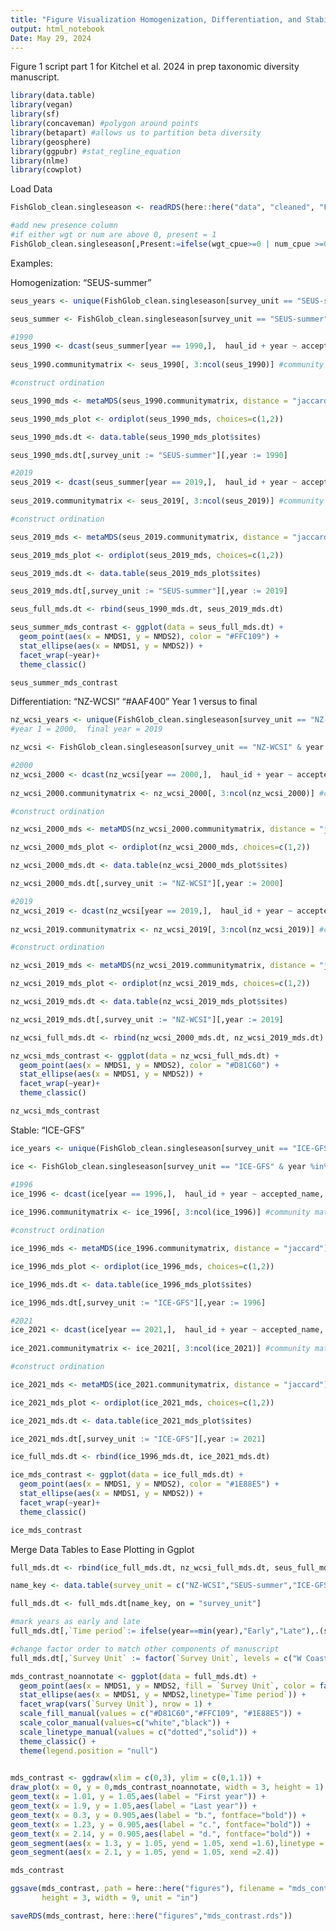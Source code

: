 ```yaml
---
title: "Figure Visualization Homogenization, Differentiation, and Stability"
output: html_notebook
Date: May 29, 2024
---
```


Figure 1 script part 1 for Kitchel et al. 2024 in prep taxonomic diversity manuscript.

```r
library(data.table)
library(vegan)
library(sf)
library(concaveman) #polygon around points
library(betapart) #allows us to partition beta diversity
library(geosphere)
library(ggpubr) #stat_regline_equation
library(nlme)
library(cowplot)

```

Load Data
```r
FishGlob_clean.singleseason <- readRDS(here::here("data", "cleaned", "FishGlob_clean.singleseason.rds"))

#add new presence column
#if either wgt or num are above 0, present = 1
FishGlob_clean.singleseason[,Present:=ifelse(wgt_cpue>=0 | num_cpue >=0,1,0)]

```

Examples:

Homogenization: "SEUS-summer"
```r
seus_years <- unique(FishGlob_clean.singleseason[survey_unit == "SEUS-summer",year])

seus_summer <- FishGlob_clean.singleseason[survey_unit == "SEUS-summer" & year %in% c(1990,2019),]

#1990
seus_1990 <- dcast(seus_summer[year == 1990,],  haul_id + year ~ accepted_name,  value.var = "Present",  fun.aggregate = sum) #longitude to wide data for community matrix,  column names are cell then species
              
seus_1990.communitymatrix <- seus_1990[, 3:ncol(seus_1990)] #community matrix

#construct ordination

seus_1990_mds <- metaMDS(seus_1990.communitymatrix, distance = "jaccard")

seus_1990_mds_plot <- ordiplot(seus_1990_mds, choices=c(1,2))

seus_1990_mds.dt <- data.table(seus_1990_mds_plot$sites)

seus_1990_mds.dt[,survey_unit := "SEUS-summer"][,year := 1990]

#2019
seus_2019 <- dcast(seus_summer[year == 2019,],  haul_id + year ~ accepted_name,  value.var = "Present",  fun.aggregate = sum) #longitude to wide data for community matrix,  column names are cell then species
              
seus_2019.communitymatrix <- seus_2019[, 3:ncol(seus_2019)] #community matrix

#construct ordination

seus_2019_mds <- metaMDS(seus_2019.communitymatrix, distance = "jaccard")

seus_2019_mds_plot <- ordiplot(seus_2019_mds, choices=c(1,2))

seus_2019_mds.dt <- data.table(seus_2019_mds_plot$sites)

seus_2019_mds.dt[,survey_unit := "SEUS-summer"][,year := 2019]

seus_full_mds.dt <- rbind(seus_1990_mds.dt, seus_2019_mds.dt)

seus_summer_mds_contrast <- ggplot(data = seus_full_mds.dt) +
  geom_point(aes(x = NMDS1, y = NMDS2), color = "#FFC109") +
  stat_ellipse(aes(x = NMDS1, y = NMDS2)) +
  facet_wrap(~year)+
  theme_classic()

seus_summer_mds_contrast
```

Differentiation: "NZ-WCSI" "#AAF400"
Year 1 versus to final 
```r
nz_wcsi_years <- unique(FishGlob_clean.singleseason[survey_unit == "NZ-WCSI",year])
#year 1 = 2000,  final year = 2019

nz_wcsi <- FishGlob_clean.singleseason[survey_unit == "NZ-WCSI" & year %in% c(2000,2019),]

#2000
nz_wcsi_2000 <- dcast(nz_wcsi[year == 2000,],  haul_id + year ~ accepted_name,  value.var = "Present",  fun.aggregate = sum) #longitude to wide data for community matrix,  column names are cell then species
              
nz_wcsi_2000.communitymatrix <- nz_wcsi_2000[, 3:ncol(nz_wcsi_2000)] #community matrix

#construct ordination

nz_wcsi_2000_mds <- metaMDS(nz_wcsi_2000.communitymatrix, distance = "jaccard")

nz_wcsi_2000_mds_plot <- ordiplot(nz_wcsi_2000_mds, choices=c(1,2))

nz_wcsi_2000_mds.dt <- data.table(nz_wcsi_2000_mds_plot$sites)

nz_wcsi_2000_mds.dt[,survey_unit := "NZ-WCSI"][,year := 2000]

#2019
nz_wcsi_2019 <- dcast(nz_wcsi[year == 2019,],  haul_id + year ~ accepted_name,  value.var = "Present",  fun.aggregate = sum) #longitude to wide data for community matrix,  column names are cell then species
              
nz_wcsi_2019.communitymatrix <- nz_wcsi_2019[, 3:ncol(nz_wcsi_2019)] #community matrix

#construct ordination

nz_wcsi_2019_mds <- metaMDS(nz_wcsi_2019.communitymatrix, distance = "jaccard")

nz_wcsi_2019_mds_plot <- ordiplot(nz_wcsi_2019_mds, choices=c(1,2))

nz_wcsi_2019_mds.dt <- data.table(nz_wcsi_2019_mds_plot$sites)

nz_wcsi_2019_mds.dt[,survey_unit := "NZ-WCSI"][,year := 2019]

nz_wcsi_full_mds.dt <- rbind(nz_wcsi_2000_mds.dt, nz_wcsi_2019_mds.dt)

nz_wcsi_mds_contrast <- ggplot(data = nz_wcsi_full_mds.dt) +
  geom_point(aes(x = NMDS1, y = NMDS2), color = "#D81C60") +
  stat_ellipse(aes(x = NMDS1, y = NMDS2)) +
  facet_wrap(~year)+
  theme_classic()

nz_wcsi_mds_contrast
```

Stable: "ICE-GFS"
```r
ice_years <- unique(FishGlob_clean.singleseason[survey_unit == "ICE-GFS",year])

ice <- FishGlob_clean.singleseason[survey_unit == "ICE-GFS" & year %in% c(1996,2021),]

#1996
ice_1996 <- dcast(ice[year == 1996,],  haul_id + year ~ accepted_name,  value.var = "Present",  fun.aggregate = sum) #longitude to wide data for community matrix,  column names are cell then species
              
ice_1996.communitymatrix <- ice_1996[, 3:ncol(ice_1996)] #community matrix

#construct ordination

ice_1996_mds <- metaMDS(ice_1996.communitymatrix, distance = "jaccard")

ice_1996_mds_plot <- ordiplot(ice_1996_mds, choices=c(1,2))

ice_1996_mds.dt <- data.table(ice_1996_mds_plot$sites)

ice_1996_mds.dt[,survey_unit := "ICE-GFS"][,year := 1996]

#2021
ice_2021 <- dcast(ice[year == 2021,],  haul_id + year ~ accepted_name,  value.var = "Present",  fun.aggregate = sum) #longitude to wide data for community matrix,  column names are cell then species
              
ice_2021.communitymatrix <- ice_2021[, 3:ncol(ice_2021)] #community matrix

#construct ordination

ice_2021_mds <- metaMDS(ice_2021.communitymatrix, distance = "jaccard")

ice_2021_mds_plot <- ordiplot(ice_2021_mds, choices=c(1,2))

ice_2021_mds.dt <- data.table(ice_2021_mds_plot$sites)

ice_2021_mds.dt[,survey_unit := "ICE-GFS"][,year := 2021]

ice_full_mds.dt <- rbind(ice_1996_mds.dt, ice_2021_mds.dt)

ice_mds_contrast <- ggplot(data = ice_full_mds.dt) +
  geom_point(aes(x = NMDS1, y = NMDS2), color = "#1E88E5") +
  stat_ellipse(aes(x = NMDS1, y = NMDS2)) +
  facet_wrap(~year)+
  theme_classic()

ice_mds_contrast
```

Merge Data Tables to Ease Plotting in Ggplot
```r
full_mds.dt <- rbind(ice_full_mds.dt, nz_wcsi_full_mds.dt, seus_full_mds.dt)

name_key <- data.table(survey_unit = c("NZ-WCSI","SEUS-summer","ICE-GFS"),`Survey Unit` = c("W Coast S Island, NZ","SE US Summer","Iceland"))

full_mds.dt <- full_mds.dt[name_key, on = "survey_unit"]

#mark years as early and late
full_mds.dt[,`Time period`:= ifelse(year==min(year),"Early","Late"),.(survey_unit)]

#change factor order to match other components of manuscript
full_mds.dt[,`Survey Unit` := factor(`Survey Unit`, levels = c("W Coast S Island, NZ","SE US Summer","Iceland"), labels = c("West Coast South Island\nNew Zealand","Southeast United\nStates Summer","Iceland"))]

mds_contrast_noannotate <- ggplot(data = full_mds.dt) +
  geom_point(aes(x = NMDS1, y = NMDS2, fill = `Survey Unit`, color = factor(`Time period`)), size = 2, shape = 21) +
  stat_ellipse(aes(x = NMDS1, y = NMDS2,linetype=`Time period`)) +
  facet_wrap(vars(`Survey Unit`), nrow = 1) +
  scale_fill_manual(values = c("#D81C60","#FFC109", "#1E88E5")) +
  scale_color_manual(values=c("white","black")) +
  scale_linetype_manual(values = c("dotted","solid")) +
  theme_classic() +
  theme(legend.position = "null")

 
mds_contrast <- ggdraw(xlim = c(0,3), ylim = c(0,1.1)) +
draw_plot(x = 0, y = 0,mds_contrast_noannotate, width = 3, height = 1) +
geom_text(x = 1.01, y = 1.05,aes(label = "First year")) +
geom_text(x = 1.9, y = 1.05,aes(label = "Last year")) +
geom_text(x = 0.3, y = 0.905,aes(label = "b.", fontface="bold")) +
geom_text(x = 1.23, y = 0.905,aes(label = "c.", fontface="bold")) +
geom_text(x = 2.14, y = 0.905,aes(label = "d.", fontface="bold")) +
geom_segment(aes(x = 1.3, y = 1.05, yend = 1.05, xend =1.6),linetype = "dotted") +
geom_segment(aes(x = 2.1, y = 1.05, yend = 1.05, xend =2.4))  

mds_contrast

ggsave(mds_contrast, path = here::here("figures"), filename = "mds_contrast.jpg",
       height = 3, width = 9, unit = "in")

saveRDS(mds_contrast, here::here("figures","mds_contrast.rds"))
```


